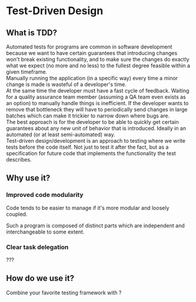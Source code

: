 # Test-Driven Design

## What is TDD?
Automated tests for programs are common in software development because we want to have certain guarantees that introducing changes won't break existing functionality, and to make sure the changes do exactly what we expect (no more and no less) to the fullest degree feasible within a given timeframe.
<br />
Manually running the application (in a specific way) every time a minor change is made is wasteful of a developer's time.
<br />
At the same time the developer must have a fast cycle of feedback. Waiting for a quality assurance team member (assuming a QA team even exists as an option) to manually handle things is inefficient.
If the developer wants to remove that bottleneck they will have to periodically send changes in large batches which can make it trickier to narrow down where bugs are.
<br />
The best approach is for the developer to be able to quickly get certain guarantees about any new unit of behavior that is introduced.
Ideally in an automated (or at least semi-automated) way.
<br />
Test-driven design/development is an approach to testing where we write tests before the code itself. Not just to test it after the fact, but as a specification for future code that implements the functionality the test describes.
<br />
## Why use it?

### Improved code modularity
Code tends to be easier to manage if it's more modular and loosely coupled.

Such a program is composed of distinct parts which are independent and interchangeable to some extent.



### Clear task delegation
???

## How do we use it?
Combine your favorite testing framework with ?
